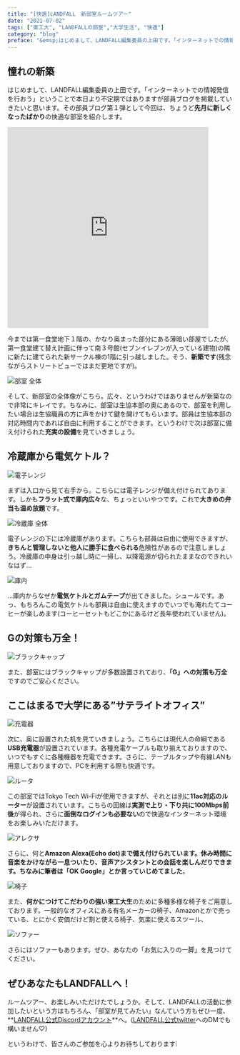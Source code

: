 ---
title: "[快適]LANDFALL　新部室ルームツアー"
date: "2021-07-02"
tags: ["東工大", "LANDFALLの部室","大学生活", "快適"]
category: "blog"
preface: "&emsp;はじめまして、LANDFALL編集委員の上田です。「インターネットでの情報発信を行おう」ということで本日より不定期ではありますが部員ブログを掲載していきたいと思います。その部員ブログ第１弾として今回は、ちょうど<b>先月に新しくなったばかり</b>の快適な部室を紹介します。"
---
## 憧れの新築

はじめまして、LANDFALL編集委員の上田です。「インターネットでの情報発信を行おう」ということで本日より不定期ではありますが部員ブログを掲載していきたいと思います。その部員ブログ第１弾として今回は、ちょうど**先月に新しくなったばかり**の快適な部室を紹介します。

 <iframe src="https://www.google.com/maps/embed?pb=!4v1625059557485!6m8!1m7!1s5kWgGl_C_YbSmj4cmIqlZg!2m2!1d35.60367709841587!2d139.6844598755964!3f233.55186170222984!4f2.6917126388756145!5f0.7820865974627469" width="450" height="450" style="border:0;" allowfullscreen="" loading="lazy"></iframe>

今までは第一食堂地下１階の、かなり奥まった部分にある薄暗い部屋でしたが、第一食堂建て替え計画に伴って南３号館(セブンイレブンが入っている建物)の隣に新たに建てられた新サークル棟の1階に引っ越しました。そう、**新築です**(残念ながらストリートビューではまだ更地ですが)。

![部室 全体](clubroom/overall.jpg)

そして、新部室の全体像がこちら。広々、というわけではありませんが新築なので非常にキレイです。ちなみに、部室は生協本部の奥にあるので、部室を利用したい場合は生協職員の方に声をかけて鍵を開けてもらいます。部員は生協本部の対応時間内であれば自由に利用することができます。というわけで次は部室に備え付けられた**充実の設備**を見ていきましょう。

## 冷蔵庫から電気ケトル？

![電子レンジ](clubroom/oven.jpg)

まずは入口から見て右手から。こちらには電子レンジが備え付けられてあります。しかも**フラット式で庫内広々**な、ちょっといいやつです。これで**大きめの弁当も温め放題**です。

![冷蔵庫 全体](clubroom/fridge1.jpg)

電子レンジの下には冷蔵庫があります。こちらも部員は自由に使用できますが、**きちんと管理しないと他人に勝手に食べられる**危険性があるので注意しましょう。冷蔵庫の中身は引っ越し時に一掃し、以降電源が切られたままなのできれいなはず…

![庫内](clubroom/fridge2.jpg)

…庫内からなぜか**電気ケトルとガムテープ**が出てきました。シュールです。あっ、もちろんこの電気ケトルも部員は自由に使えますのでいつでも淹れたてコーヒーが楽しめます(コーヒーセットもどこかにあるけど長年使われていません)。

## Gの対策も万全！

![ブラックキャップ](clubroom/mothball.jpg)

また、部室にはブラックキャップが多数設置されており、**「G」への対策も万全**ですのでご安心ください。

## ここはまるで大学にある”サテライトオフィス”

![充電器](clubroom/charging.jpg)

次に、奥に設置された机を見ていきましょう。こちらには現代人の命綱である**USB充電器**が設置されています。各種充電ケーブルも取り揃えておりますので、いつでもすぐに各種機器を充電できます。さらに、テーブルタップや有線LANも用意しておりますので、PCを利用する際も快適です。

![ルータ](clubroom/rt.jpg)

この部室ではTokyo Tech Wi-Fiが使用できますが、それとは別に**11ac対応のルーター**が設置されています。こちらの回線は**実測で上り・下り共に100Mbps前後**が得られ、さらに**面倒なログインも必要ない**ので快適なインターネット環境をお楽しみいただけます。

![アレクサ](clubroom/alexa.jpg)

さらに、何と**Amazon Alexa(Echo dot)**まで備え付けられています。休み時間に音楽をかけながら一息ついたり、音声アシスタントとの会話を楽しんだりできます。ちなみに筆者は**「OK Google」とか言っていじめてました**。

![椅子](clubroom/chair.jpg)

また、**何かにつけてこだわりの強い東工大生**のために多種多様な椅子をご用意しております。一般的なオフィスにある有名メーカーの椅子、Amazonとかで売っている、とにかく安価だけど割と使える椅子、気楽に使えるスツール、

![ソファー](clubroom/sofa.jpg)

さらにはソファーもあります。ぜひ、あなたの「お気に入りの一脚」を見つけてください。

## ぜひあなたもLANDFALLへ！

ルームツアー、お楽しみいただけたでしょうか。そして、LANDFALLの活動に参加したいという方はもちろん、「部室が見てみたい」なんていう方もぜひ一度、**[LANDFALL公式Discordアカウント](https://discord.gg/v5YGJnyG)**へ。([LANDFALL公式twitter](https://twitter.com/landfall_pr)へのDMでも構いません♡)

というわけで、皆さんのご参加を心よりお待ちしております❕